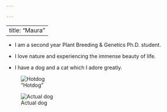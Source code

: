 ```yaml
---

---
```


---
title: "Maura"
---

-   I am a second year Plant Breeding & Genetics Ph.D. student.

-   I love nature and experiencing the immense beauty of life.

-   I have a dog and a cat which I adore greatly.

!["Hotdog"](https://external-content.duckduckgo.com/iu/?u=https%3A%2F%2Ftse4.mm.bing.net%2Fth%2Fid%2FOIP.fXVRxEqkVdCmNKT1r7re_gHaE8%3Fpid%3DApi&f=1&ipt=81c8b8e9561caf3b272009d63b9c69308a2e1dd106f8a4cc3d868988df87706f&ipo=images){alt="Hotdog"}

![Actual dog](https://external-content.duckduckgo.com/iu/?u=https%3A%2F%2Ftse2.mm.bing.net%2Fth%2Fid%2FOIP.ZbEsya_9uSnCFsiexy5T8gHaJ_%3Fr%3D0%26pid%3DApi&f=1&ipt=fecdbe93e118d6969552dad74b5e6b8612a044f5f964a70e001eb62f47282a16&ipo=images)
